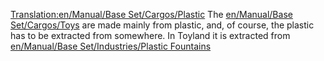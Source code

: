 [[Translation:en/Manual/Base Set/Cargos/Plastic]]
{{en/Manual/Base Set/Cargos/Cargo|
name=Plastic|
image=en/Plasticfountains.png|
produced=[[en/Manual/Base Set/Industries/Plastic Fountains]]|
accepted=[[en/Manual/Base Set/Industries/Toy Factory]]
}}The [[en/Manual/Base Set/Cargos/Toys]] are made mainly from plastic, and, of course, the plastic has to be extracted from somewhere. In Toyland it is extracted from [[en/Manual/Base Set/Industries/Plastic Fountains]]